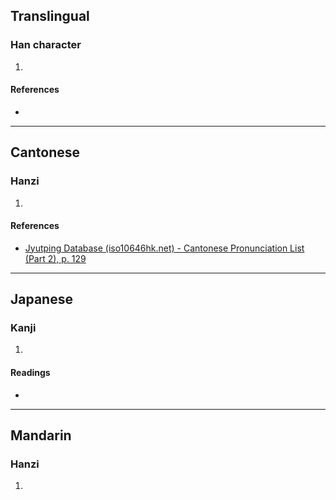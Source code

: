 {{character info/new}}
==Translingual==

===Han character===
{{Han char|rn=75|rad=木|as=08|sn=12|four=|canj=DAMI|ids=⿰木㝵}}

# {{defn|Han|sort=木08}}

====References====
* {{Han ref|kx=0532.070|dkj=14926|hdz=21231.080|uh=68CF|ud=26831}}

----

==Cantonese==

===Hanzi===
{{yue-hanzi|jyut=[[dak6]]|y=dak6}}

# {{defn|lang=yue|sort=木08}}

====References====
* [http://www.iso10646hk.net/jp/document/download.jsp Jyutping Database (iso10646hk.net) - Cantonese Pronunciation List (Part 2), p. 129]

----

==Japanese==

===Kanji===
{{ja-kanji|grade=|rs=木08}}

# {{defn|lang=ja|sort=木08}}

====Readings====
* {{ja-readings|on=[[とく]] (toku), [[どく]] (doku), [[たく]] (taku), [[ちゃく]] (chaku)|kun=}}

----

==Mandarin==

===Hanzi===
{{cmn-hanzi|pin=[[dé]] ([[de2]])|wg=te<sup>2</sup>}}

# {{defn|lang=cmn|sort=木08}}